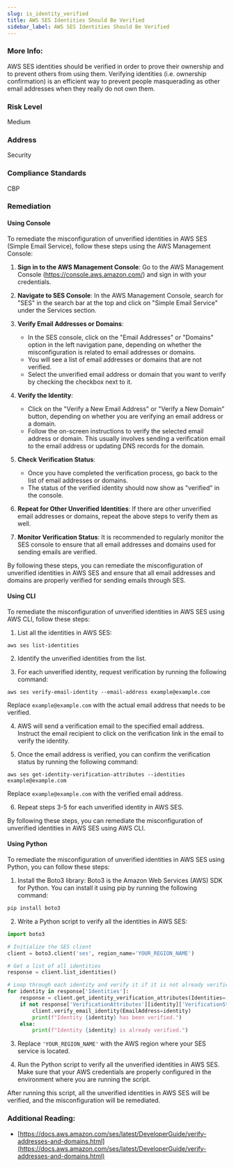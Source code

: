 ```yaml
---
slug: is_identity_verified
title: AWS SES Identities Should Be Verified
sidebar_label: AWS SES Identities Should Be Verified
---
```


### More Info:

AWS SES identities should be verified in order to prove their ownership and to prevent others from using them. Verifying identities (i.e. ownership confirmation) is an efficient way to prevent people masquerading as other email addresses when they really do not own them.

### Risk Level

Medium

### Address

Security

### Compliance Standards

CBP

### Remediation

#### Using Console

To remediate the misconfiguration of unverified identities in AWS SES (Simple Email Service), follow these steps using the AWS Management Console:

1. **Sign in to the AWS Management Console**: Go to the AWS Management Console (https://console.aws.amazon.com/) and sign in with your credentials.

2. **Navigate to SES Console**: In the AWS Management Console, search for "SES" in the search bar at the top and click on "Simple Email Service" under the Services section.

3. **Verify Email Addresses or Domains**:
   - In the SES console, click on the "Email Addresses" or "Domains" option in the left navigation pane, depending on whether the misconfiguration is related to email addresses or domains.
   - You will see a list of email addresses or domains that are not verified.
   - Select the unverified email address or domain that you want to verify by checking the checkbox next to it.

4. **Verify the Identity**:
   - Click on the "Verify a New Email Address" or "Verify a New Domain" button, depending on whether you are verifying an email address or a domain.
   - Follow the on-screen instructions to verify the selected email address or domain. This usually involves sending a verification email to the email address or updating DNS records for the domain.

5. **Check Verification Status**:
   - Once you have completed the verification process, go back to the list of email addresses or domains.
   - The status of the verified identity should now show as "verified" in the console.

6. **Repeat for Other Unverified Identities**: If there are other unverified email addresses or domains, repeat the above steps to verify them as well.

7. **Monitor Verification Status**: It is recommended to regularly monitor the SES console to ensure that all email addresses and domains used for sending emails are verified.

By following these steps, you can remediate the misconfiguration of unverified identities in AWS SES and ensure that all email addresses and domains are properly verified for sending emails through SES.

#### Using CLI

To remediate the misconfiguration of unverified identities in AWS SES using AWS CLI, follow these steps:

1. List all the identities in AWS SES:
```
aws ses list-identities
```

2. Identify the unverified identities from the list.

3. For each unverified identity, request verification by running the following command:
```
aws ses verify-email-identity --email-address example@example.com
```
Replace `example@example.com` with the actual email address that needs to be verified.

4. AWS will send a verification email to the specified email address. Instruct the email recipient to click on the verification link in the email to verify the identity.

5. Once the email address is verified, you can confirm the verification status by running the following command:
```
aws ses get-identity-verification-attributes --identities example@example.com
```
Replace `example@example.com` with the verified email address.

6. Repeat steps 3-5 for each unverified identity in AWS SES.

By following these steps, you can remediate the misconfiguration of unverified identities in AWS SES using AWS CLI.

#### Using Python

To remediate the misconfiguration of unverified identities in AWS SES using Python, you can follow these steps:

1. Install the Boto3 library: Boto3 is the Amazon Web Services (AWS) SDK for Python. You can install it using pip by running the following command:
```bash
pip install boto3
```

2. Write a Python script to verify all the identities in AWS SES:
```python
import boto3

# Initialize the SES client
client = boto3.client('ses', region_name='YOUR_REGION_NAME')

# Get a list of all identities
response = client.list_identities()

# Loop through each identity and verify it if it is not already verified
for identity in response['Identities']:
    response = client.get_identity_verification_attributes(Identities=[identity])
    if not response['VerificationAttributes'][identity]['VerificationStatus'] == 'Success':
        client.verify_email_identity(EmailAddress=identity)
        print(f"Identity {identity} has been verified.")
    else:
        print(f"Identity {identity} is already verified.")
```

3. Replace `'YOUR_REGION_NAME'` with the AWS region where your SES service is located.

4. Run the Python script to verify all the unverified identities in AWS SES. Make sure that your AWS credentials are properly configured in the environment where you are running the script.

After running this script, all the unverified identities in AWS SES will be verified, and the misconfiguration will be remediated.

### Additional Reading:

- [https://docs.aws.amazon.com/ses/latest/DeveloperGuide/verify-addresses-and-domains.html](https://docs.aws.amazon.com/ses/latest/DeveloperGuide/verify-addresses-and-domains.html) 

